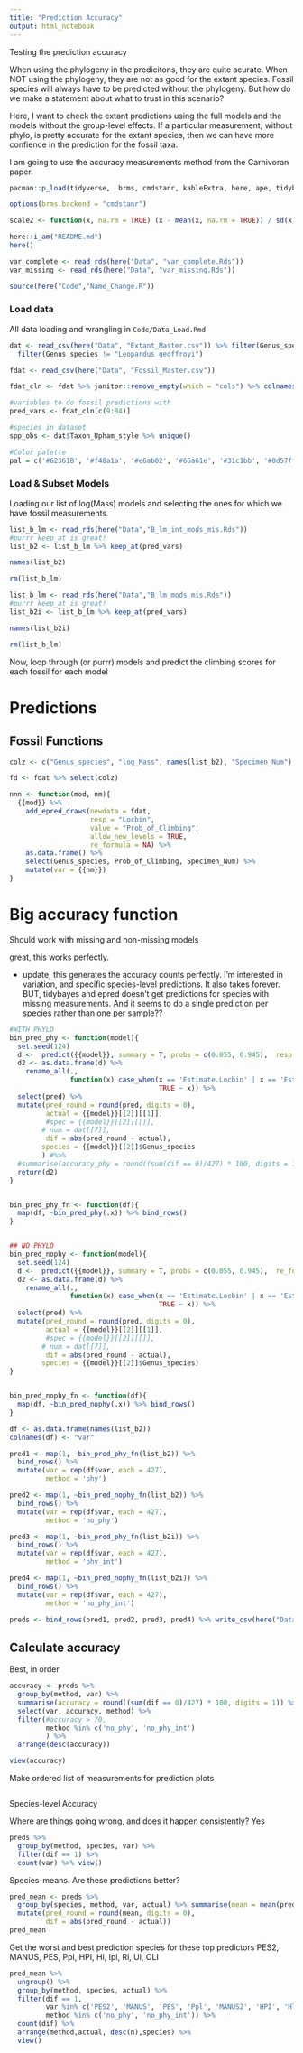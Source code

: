 ```yaml
---
title: "Prediction Accuracy"
output: html_notebook
---
```


Testing the prediction accuracy

When using the phylogeny in the predicitons, they are quite acurate. When NOT using the phylogeny, they are not as good for the extant species. Fossil species will always have to be predicted without the phylogeny. But how do we make a statement about what to trust in this scenario?

Here, I want to check the extant predictions using the full models and the models without the group-level effects. If a particular measurement, without phylo, is pretty accurate for the extant species, then we can have more confience in the prediction for the fossil taxa. 

I am going to use the accuracy measurements method from the Carnivoran paper.


```r

pacman::p_load(tidyverse,  brms, cmdstanr, kableExtra, here, ape, tidybayes, patchwork, glue, furrr)

options(brms.backend = "cmdstanr")

scale2 <- function(x, na.rm = TRUE) (x - mean(x, na.rm = TRUE)) / sd(x, na.rm)

here::i_am("README.md")
here()

var_complete <- read_rds(here("Data", "var_complete.Rds"))
var_missing <- read_rds(here("Data", "var_missing.Rds"))

source(here("Code","Name_Change.R"))
```


### Load data  
All data loading and wrangling in `Code/Data_Load.Rmd`
```r
dat <- read_csv(here("Data", "Extant_Master.csv")) %>% filter(Genus_species != "Urocyon_cinereoargenteus") %>% 
  filter(Genus_species != "Leopardus_geoffroyi")

fdat <- read_csv(here("Data", "Fossil_Master.csv"))

fdat_cln <- fdat %>% janitor::remove_empty(which = "cols") %>% colnames()

#variables to do fossil predictions with
pred_vars <- fdat_cln[c(9:84)]

#species in dataset
spp_obs <- dat$Taxon_Upham_style %>% unique()

#Color palette
pal = c('#62361B', '#f48a1a', '#e6ab02', '#66a61e', '#31c1bb', '#0d57ff', '#5e1ea6', '#f9581c' , '#f384f8')
```

### Load & Subset Models

Loading our list of log(Mass) models and selecting the ones for which we have fossil measurements. 

```r
list_b_lm <- read_rds(here("Data","B_lm_int_mods_mis.Rds"))
#purrr keep_at is great!
list_b2 <- list_b_lm %>% keep_at(pred_vars)

names(list_b2)

rm(list_b_lm)

list_b_lm <- read_rds(here("Data","B_lm_mods_mis.Rds"))
#purrr keep_at is great!
list_b2i <- list_b_lm %>% keep_at(pred_vars)

names(list_b2i)

rm(list_b_lm)
```
Now, loop through (or purrr) models and predict the climbing scores for each fossil for each model

# Predictions  

## Fossil Functions
```r
colz <- c("Genus_species", "log_Mass", names(list_b2), "Specimen_Num")

fd <- fdat %>% select(colz)

nnn <- function(mod, nm){
  {{mod}} %>% 
    add_epred_draws(newdata = fdat, 
                    resp = "Locbin",
                    value = "Prob_of_Climbing",
                    allow_new_levels = TRUE, 
                    re_formula = NA) %>% 
    as.data.frame() %>% 
    select(Genus_species, Prob_of_Climbing, Specimen_Num) %>% 
    mutate(var = {{nm}})
}

```

# Big accuracy function
Should work with missing and non-missing models

great, this works perfectly.



- update, this generates the accuracy counts perfectly. I'm interested in variation, and specific species-level predictions.
It also takes forever.
BUT, tidybayes and epred doesn't get predictions for species with missing measurements. And it seems to do a single prediction per species rather than one per sample??
```r
#WITH PHYLO
bin_pred_phy <- function(model){
  set.seed(124)
  d <-  predict({{model}}, summary = T, probs = c(0.055, 0.945),  resp = 'Locbin')
  d2 <- as.data.frame(d) %>% 
    rename_all(.,
               function(x) case_when(x == 'Estimate.Locbin' | x == 'Estimate' ~ 'pred',
                                     TRUE ~ x)) %>% 
  select(pred) %>% 
  mutate(pred_round = round(pred, digits = 0),
         actual = {{model}}[[2]][[1]],
         #spec = {{model}}[[2]][[]],
        # num = dat[[7]],
         dif = abs(pred_round - actual),
        species = {{model}}[[2]]$Genus_species
        ) #%>% 
  #summarise(accuracy_phy = round((sum(dif == 0)/427) * 100, digits = 1))
  return(d2)
}


bin_pred_phy_fn <- function(df){
  map(df, ~bin_pred_phy(.x)) %>% bind_rows()
}


## NO PHYLO
bin_pred_nophy <- function(model){
  set.seed(124)
  d <-  predict({{model}}, summary = T, probs = c(0.055, 0.945),  re_formula = NA, resp = 'Locbin')
  d2 <- as.data.frame(d) %>% 
    rename_all(.,
               function(x) case_when(x == 'Estimate.Locbin' | x == 'Estimate' ~ 'pred',
                                     TRUE ~ x)) %>% 
  select(pred) %>% 
  mutate(pred_round = round(pred, digits = 0),
         actual = {{model}}[[2]][[1]],
         #spec = {{model}}[[2]][[]],
        # num = dat[[7]],
         dif = abs(pred_round - actual),
        species = {{model}}[[2]]$Genus_species)
}


bin_pred_nophy_fn <- function(df){
  map(df, ~bin_pred_nophy(.x)) %>% bind_rows()
}


```


```r
df <- as.data.frame(names(list_b2)) 
colnames(df) <- "var"

```

```r
pred1 <- map(1, ~bin_pred_phy_fn(list_b2)) %>% 
  bind_rows() %>% 
  mutate(var = rep(df$var, each = 427),
         method = 'phy')

pred2 <- map(1, ~bin_pred_nophy_fn(list_b2)) %>% 
  bind_rows() %>% 
  mutate(var = rep(df$var, each = 427),
         method = 'no_phy')

pred3 <- map(1, ~bin_pred_phy_fn(list_b2i)) %>% 
  bind_rows() %>% 
  mutate(var = rep(df$var, each = 427),
         method = 'phy_int')

pred4 <- map(1, ~bin_pred_nophy_fn(list_b2i)) %>% 
  bind_rows() %>% 
  mutate(var = rep(df$var, each = 427),
         method = 'no_phy_int')

preds <- bind_rows(pred1, pred2, pred3, pred4) %>% write_csv(here("Data", "extant_predictions.csv"))
```


## Calculate accuracy

Best, in order
```r
accuracy <- preds %>% 
  group_by(method, var) %>% 
  summarise(accuracy = round((sum(dif == 0)/427) * 100, digits = 1)) %>% 
  select(var, accuracy, method) %>% 
  filter(#accuracy > 70,
         method %in% c('no_phy', 'no_phy_int')
         ) %>% 
  arrange(desc(accuracy)) 

view(accuracy)

```
Make ordered list of measurements for prediction plots

```r

```




Species-level Accuracy

Where are things going wrong, and does it happen consistently?
Yes
```r
preds %>% 
  group_by(method, species, var) %>% 
  filter(dif == 1) %>% 
  count(var) %>% view()

```

Species-means. Are these predictions better?

```r
pred_mean <- preds %>% 
  group_by(species, method, var, actual) %>% summarise(mean = mean(pred)) %>% 
  mutate(pred_round = round(mean, digits = 0),
         dif = abs(pred_round - actual))
pred_mean
```

Get the worst and best prediction species for these top predictors
PES2, MANUS, PES, Ppl, HPI, Hl, Ipl, Rl, Ul, OLI
```r
pred_mean %>% 
  ungroup() %>% 
  group_by(method, species, actual) %>% 
  filter(dif == 1,
         var %in% c('PES2', 'MANUS', 'PES', 'Ppl', 'MANUS2', 'HPI', 'Hl', 'Ipl', 'Rl', 'Ul', 'OLI', "Fl"),
         method %in% c('no_phy', 'no_phy_int')) %>% 
  count(dif) %>% 
  arrange(method,actual, desc(n),species) %>% 
  view()

```
